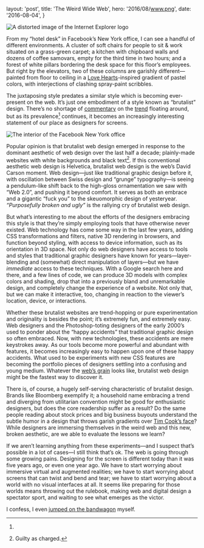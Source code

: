 
  layout: 'post',
  title: 'The Weird Wide Web',
  hero: '2016/08/www.png',
  date: '2016-08-04',
}

<Image
  alt="A distorted image of the Internet Explorer logo"
  src="2016/08/www.png"
/>

From my “hotel desk” in Facebook’s New York office, I can see a handful of
different environments. A cluster of soft chairs for people to sit & work
situated on a grass-green carpet; a kitchen with chipboard walls and dozens of
coffee samovars, empty for the third time in two hours; and a forest of white
pillars bordering the desk space for this floor’s employees. But right by the
elevators, two of these columns are garishly different—painted from floor to
ceiling in a [Love Hearts](http://www.lovehearts.com/)-inspired gradient of
pastel colors, with interjections of clashing spray-paint scribbles.

The juxtaposing style predates a similar style which is becoming ever-present on
the web. It’s just one embodiment of a style known as “brutalist” design.
There’s no shortage of
[commentary](https://www.washingtonpost.com/news/the-intersect/wp/2016/05/09/the-hottest-trend-in-web-design-is-intentionally-ugly-unusable-sites/)
on the [trend](http://brutalistwebsites.com/) floating around, but as its
prevalence[^1] continues, it becomes an increasingly interesting statement of
our place as designers for screens.

<Image
  alt="The interior of the Facebook New York office"
  src="2016/08/fbny.jpg"
  caption="Pillars in the Facebook New York office echo a recent trend in web design"
/>

Popular opinion is that brutalist web design emerged in response to the dominant
aesthetic of web design over the last half a decade; plainly-made websites with
white backgrounds and black text[^2]. If this conventional aesthetic web design
is Helvetica, brutalist web design is the web’s David Carson moment. Web
design—just like traditional graphic design before it, with oscillation between
Swiss design and “grunge” typography—is seeing a pendulum-like shift back to the
high-gloss ornamentation we saw with “Web 2.0”, and pushing it beyond comfort.
It serves as both an embrace and a gigantic “fuck you” to the skeuomorphic
design of yesteryear. _“Purposefully broken and ugly”_ is the rallying cry of
brutalist web design.

But what’s interesting to me about the efforts of the designers embracing this
style is that they’re simply employing tools that have otherwise never existed.
Web technology has come some way in the last few years, adding CSS
transformations and filters, native 3D rendering in browsers, and function
beyond styling, with access to device information, such as its orientation in 3D
space. Not only do web designers have access to tools and styles that
traditional graphic designers have known for years—layer-blending and (somewhat)
direct manipulation of layers—but we have _immediate_ access to these
techniques. With a Google search here and there, and a few lines of code, we can
produce 3D models with complex colors and shading, drop that into a previously
bland and unremarkable design, and completely change the experience of a
website. Not only that, but we can make it interactive, too, changing in
reaction to the viewer’s location, device, or interactions.

Whether these brutalist websites are trend-hopping or pure experimentation and
originality is besides the point; it’s extremely fun, and extremely easy. Web
designers and the Photoshop-toting designers of the early 2000’s used to ponder
about the “happy accidents” that traditional graphic design so often embraced.
Now, with new technologies, these accidents are mere keystrokes away. As our
tools become more powerful and abundant with features, it becomes increasingly
easy to happen upon one of these happy accidents. What used to be experiments
with new CSS features are becoming the portfolio pieces of designers settling
into a confusing and young medium. Whatever the
[web’s grain](http://www.frankchimero.com/writing/the-webs-grain/) looks like,
brutalist web design might be the fastest way to discover it.

There is, of course, a hugely self-serving characteristic of brutalist design.
Brands like Bloomberg exemplify it; a household name embracing a trend and
diverging from utilitarian convention might be good for enthusiastic designers,
but does the core readership suffer as a result? Do the same people reading
about stock prices and big business buyouts understand the subtle humor in a
design that throws garish gradients over
[Tim Cook’s face](http://www.fastcodesign.com/3036003/why-businessweeks-ugly-tim-cook-cover-is-subversive-genius)?
While designers are immersing themselves in the weird web and this new, broken
aesthetic, are we able to evaluate the lessons we learn?

If we aren’t learning anything from these experiments—and I suspect that’s
possible in a lot of cases—I still think that’s ok. The web is going through
some growing pains. Designing for the screen is different today than it was five
years ago, or even one year ago. We have to start worrying about immersive
virtual and augmented realities; we have to start worrying about screens that
can twist and bend and tear; we have to start worrying about a world with no
visual interfaces at all. It seems like preparing for those worlds means
throwing out the rulebook, making web and digital design a spectator sport, and
waiting to see what emerges as the victor.

[^1]:

  I confess, I even
  [jumped on the bandwagon](https://dribbble.com/shots/2725905-) myself.

[^2]: Guilty as charged.
